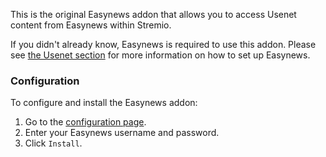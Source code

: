 
<AddonLinks id="easynews" manifest="https://ea627ddf0ee7-easynews.baby-beamup.club/manifest.json" configurable={true} configurationRequired={true}/> 

This is the original Easynews addon that allows you to access Usenet content from Easynews within Stremio.

If you didn't already know, Easynews is required to use this addon. Please see [the Usenet section](setup#how-do-i-use-usenet-with-stremio) for more information on how to set up Easynews.

<h3>Configuration</h3>

To configure and install the Easynews addon:

1. Go to the [configuration page](https://ea627ddf0ee7-easynews.baby-beamup.club/configure). 
2. Enter your Easynews username and password. 
3. Click `Install`.
